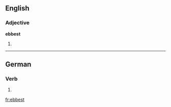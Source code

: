 ==English==

===Adjective===
'''ebbest'''

# {{en-superlative of|ebb}}

----

==German==

===Verb===
{{head|de}}

# {{de-verb form of|ebben|2|s|k1}}

[[fr:ebbest]]